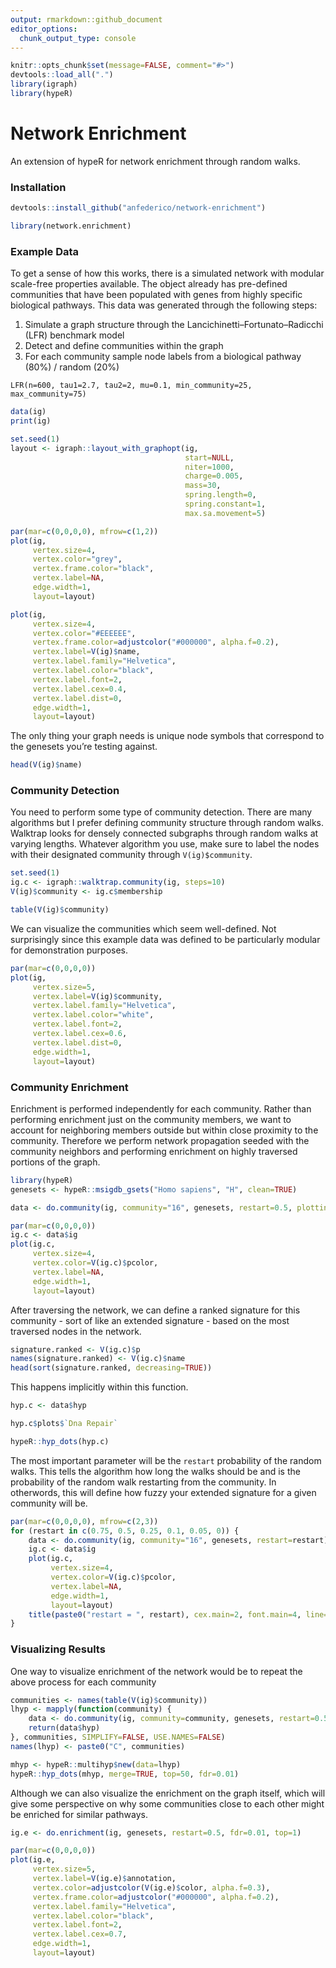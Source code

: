 ```yaml
---
output: rmarkdown::github_document
editor_options: 
  chunk_output_type: console
---
```


<!-- README.md is generated from README.Rmd. Please edit that file -->

```r
knitr::opts_chunk$set(message=FALSE, comment="#>")
devtools::load_all(".")
library(igraph)
library(hypeR)
```

# Network Enrichment

An extension of hypeR for network enrichment through random walks.

### Installation
```r
devtools::install_github("anfederico/network-enrichment")

library(network.enrichment)
```

### Example Data

To get a sense of how this works, there is a simulated network with modular scale-free properties available. The object already has pre-defined communities that have been populated with genes from highly specific biological pathways. This data was generated through the following steps:

1. Simulate a graph structure through the Lancichinetti–Fortunato–Radicchi (LFR) benchmark model
2. Detect and define communities within the graph
3. For each community sample node labels from a biological pathway (80%) / random (20%)

```
LFR(n=600, tau1=2.7, tau2=2, mu=0.1, min_community=25, max_community=75)
```

```r
data(ig)
print(ig)
```

```r
set.seed(1)
layout <- igraph::layout_with_graphopt(ig, 
                                       start=NULL, 
                                       niter=1000,
                                       charge=0.005,
                                       mass=30, 
                                       spring.length=0,
                                       spring.constant=1, 
                                       max.sa.movement=5)

par(mar=c(0,0,0,0), mfrow=c(1,2))
plot(ig,
     vertex.size=4,
     vertex.color="grey",
     vertex.frame.color="black",
     vertex.label=NA,
     edge.width=1,
     layout=layout)

plot(ig,
     vertex.size=4,
     vertex.color="#EEEEEE",
     vertex.frame.color=adjustcolor("#000000", alpha.f=0.2),
     vertex.label=V(ig)$name,
     vertex.label.family="Helvetica",
     vertex.label.color="black",
     vertex.label.font=2,
     vertex.label.cex=0.4,
     vertex.label.dist=0,
     edge.width=1,
     layout=layout)
```

The only thing your graph needs is unique node symbols that correspond to the genesets you're testing against.
```r
head(V(ig)$name)
```

### Community Detection

You need to perform some type of community detection. There are many algorithms but I prefer defining community structure through random walks. Walktrap looks for densely connected subgraphs through random walks at varying lengths. Whatever algorithm you use, make sure to label the nodes with their designated community through `V(ig)$community`.

```r
set.seed(1)
ig.c <- igraph::walktrap.community(ig, steps=10)
V(ig)$community <- ig.c$membership
```

```r
table(V(ig)$community)
```

We can visualize the communities which seem well-defined. Not surprisingly since this example data was defined to be particularly modular for demonstration purposes.

```r
par(mar=c(0,0,0,0))
plot(ig,
     vertex.size=5,
     vertex.label=V(ig)$community,
     vertex.label.family="Helvetica",
     vertex.label.color="white",
     vertex.label.font=2,
     vertex.label.cex=0.6,
     vertex.label.dist=0,  
     edge.width=1,
     layout=layout)
```

### Community Enrichment

Enrichment is performed independently for each community. Rather than performing enrichment just on the community members, we want to account for neighboring members outside but within close proximity to the community. Therefore we perform network propagation seeded with the community neighbors and performing enrichment on highly traversed portions of the graph.

```r
library(hypeR)
genesets <- hypeR::msigdb_gsets("Homo sapiens", "H", clean=TRUE)
```

```r
data <- do.community(ig, community="16", genesets, restart=0.5, plotting=TRUE)
```

```r
par(mar=c(0,0,0,0))
ig.c <- data$ig
plot(ig.c,
     vertex.size=4,
     vertex.color=V(ig.c)$pcolor,
     vertex.label=NA,
     edge.width=1,
     layout=layout)
```

After traversing the network, we can define a ranked signature for this community - sort of like an extended signature - based on the most traversed nodes in the network.

```r
signature.ranked <- V(ig.c)$p
names(signature.ranked) <- V(ig.c)$name
head(sort(signature.ranked, decreasing=TRUE))
```

This happens implicitly within this function.

```r
hyp.c <- data$hyp
```

```r
hyp.c$plots$`Dna Repair`
```

```r
hypeR::hyp_dots(hyp.c)
```

The most important parameter will be the `restart` probability of the random walks. This tells the algorithm how long the walks should be and is the probability of the random walk restarting from the community. In otherwords, this will define how fuzzy your extended signature for a given community will be.

```r
par(mar=c(0,0,0,0), mfrow=c(2,3))
for (restart in c(0.75, 0.5, 0.25, 0.1, 0.05, 0)) {
    data <- do.community(ig, community="16", genesets, restart=restart)
    ig.c <- data$ig
    plot(ig.c,
         vertex.size=4,
         vertex.color=V(ig.c)$pcolor,
         vertex.label=NA,
         edge.width=1,
         layout=layout)
    title(paste0("restart = ", restart), cex.main=2, font.main=4, line=-3)
}
```

### Visualizing Results

One way to visualize enrichment of the network would be to repeat the above process for each community

```r
communities <- names(table(V(ig)$community))
lhyp <- mapply(function(community) {
    data <- do.community(ig, community=community, genesets, restart=0.5)
    return(data$hyp)
}, communities, SIMPLIFY=FALSE, USE.NAMES=FALSE)
names(lhyp) <- paste0("C", communities)

mhyp <- hypeR::multihyp$new(data=lhyp)
hypeR::hyp_dots(mhyp, merge=TRUE, top=50, fdr=0.01)
```

Although we can also visualize the enrichment on the graph itself, which will give some perspective on why some communities close to each other might be enriched for similar pathways.

```r
ig.e <- do.enrichment(ig, genesets, restart=0.5, fdr=0.01, top=1)
```

```r
par(mar=c(0,0,0,0))
plot(ig.e,
     vertex.size=5,
     vertex.label=V(ig.e)$annotation,
     vertex.color=adjustcolor(V(ig.e)$color, alpha.f=0.3),
     vertex.frame.color=adjustcolor("#000000", alpha.f=0.2),
     vertex.label.family="Helvetica",
     vertex.label.color="black",
     vertex.label.font=2,
     vertex.label.cex=0.7,
     edge.width=1,
     layout=layout)
```
